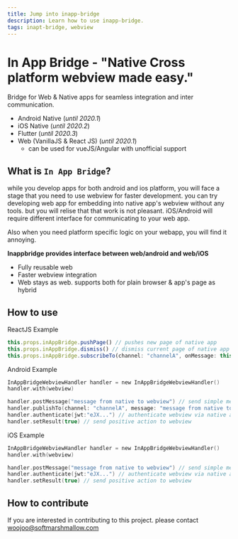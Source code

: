 ```yaml
---
title: Jump into inapp-bridge
description: Learn how to use inapp-bridge.
tags: inapt-bridge, webview
---
```



# In App Bridge - "Native Cross platform webview made easy."

Bridge for Web & Native apps for seamless integration and inter communication.

* Android Native (*until 2020.1*)
* iOS Native (*until 2020.2*)
* Flutter (*until 2020.3*)
* Web (VanillaJS & React JS) (*until 2020.1*)
  * can be used for vueJS/Angular with unofficial support



## What is `In App Bridge`?

while you develop apps for both android and ios platform, you will face a stage that you need to use webview for faster development. you can try developing web app for embedding into native app's webview without any tools. but you will relise that that work is not pleasant. iOS/Android will require different interface for communicating to your web app. 

Also when you need platform specific logic on your webapp, you will find it annoying.

**Inappbridge provides interface between web/android and web/iOS**

* Fully reusable web
* Faster webview integration
* Web stays as web. supports both for plain browser & app's page as hybrid



## How to use

ReactJS Example

```typescript
this.props.inAppBridge.pushPage() // pushes new page of native app
this.props.inAppBridge.dismiss() // dismiss current page of native app
this.props.inAppBridge.subscribeTo(channel: "channelA", onMessage: this.handleMessageFromNative)
```



Android Example

```kotlin
InAppBridgeWebviewHandler handler = new InAppBridgeWebviewHandler()
handler.with(webview)

handler.postMessage("message from native to webview") // send simple message to webview
handler.publishTo(channel: "channelA", message: "message from native to webview") // send simple message to webview
handler.authenticate(jwt:"eJX...") // authenticate webview via native app's token
handler.setResult(true) // send positive action to webview
```



iOS Example

```swift
InAppBridgeWebviewHandler handler = new InAppBridgeWebviewHandler()
handler.with(webview)

handler.postMessage("message from native to webview") // send simple message to webview
handler.authenticate(jwt:"eJX...") // authenticate webview via native app's token
handler.setResult(true) // send positive action to webview
```





## How to contribute

If you are interested in contributing to this project. please contact woojoo@softmarshmallow.com